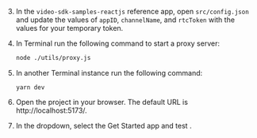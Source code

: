 <PlatformWrapper platform="react-js">

3. In the `video-sdk-samples-reactjs` reference app, open `src/config.json` and update the values of `appID`,
    `channelName`, and `rtcToken` with the values for your temporary token.

1. In Terminal run the following command to start a proxy server:

    ```bash
    node ./utils/proxy.js
    ```

1. In another Terminal instance run the following command:

    ```terminal
    yarn dev
    ```

1. Open the project in your browser. The default URL is http://localhost:5173/.

1. In the dropdown, select the Get Started app and test <Vpd k="PRODUCT" />.

</PlatformWrapper>